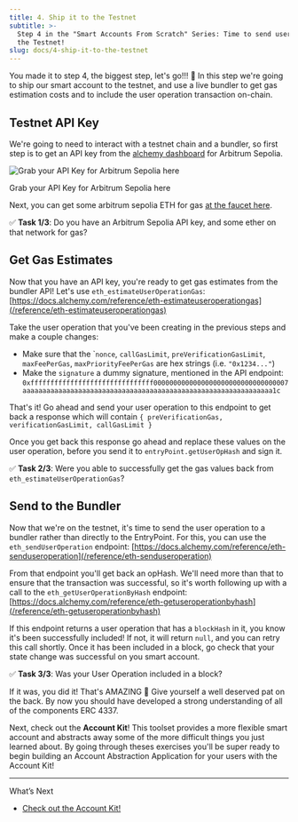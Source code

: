 ```yaml
---
title: 4. Ship it to the Testnet
subtitle: >-
  Step 4 in the "Smart Accounts From Scratch" Series: Time to send user ops on
  the Testnet!
slug: docs/4-ship-it-to-the-testnet
---
```



You made it to step 4, the biggest step, let's go!!! 🚀 In this step we're going to ship our smart account to the testnet, and use a live bundler to get gas estimation costs and to include the user operation transaction on-chain.

## Testnet API Key

We're going to need to interact with a testnet chain and a bundler, so first step is to get an API key from the [alchemy dashboard](https://dashboard.alchemy.com/signup/?a=safs) for Arbitrum Sepolia.

![Grab your API Key for Arbitrum Sepolia here](/images/fb145f7-image.png)

Grab your API Key for Arbitrum Sepolia here

Next, you can get some arbitrum sepolia ETH for gas [at the faucet here](https://arbitrum-faucet.com/).

✅ **Task 1/3**: Do you have an Arbitrum Sepolia API key, and some ether on that network for gas?

## Get Gas Estimates

Now that you have an API key, you're ready to get gas estimates from the bundler API! Let's use `eth_estimateUserOperationGas`: [https://docs.alchemy.com/reference/eth-estimateuseroperationgas](/reference/eth-estimateuseroperationgas)

Take the user operation that you've been creating in the previous steps and make a couple changes:

* Make sure that the \``nonce`, `callGasLimit`, `preVerificationGasLimit`, `maxFeePerGas`, `maxPriorityFeePerGas` are hex strings (i.e. `"0x1234..."`)
* Make the `signature` a dummy signature, mentioned in the API endpoint: `0xfffffffffffffffffffffffffffffff0000000000000000000000000000000007aaaaaaaaaaaaaaaaaaaaaaaaaaaaaaaaaaaaaaaaaaaaaaaaaaaaaaaaaaaaaaa1c`

That's it! Go ahead and send your user operation to this endpoint to get back a response which will contain `{ preVerificationGas, verificationGasLimit, callGasLimit }`

Once you get back this response go ahead and replace these values on the user operation, before you send it to `entryPoint.getUserOpHash` and sign it.

✅ **Task 2/3**: Were you able to successfully get the gas values back from `eth_estimateUserOperationGas`?

## Send to the Bundler

Now that we're on the testnet, it's time to send the user operation to a bundler rather than directly to the EntryPoint. For this, you can use the `eth_sendUserOperation` endpoint: [https://docs.alchemy.com/reference/eth-senduseroperation](/reference/eth-senduseroperation)

From that endpoint you'll get back an opHash. We'll need more than that to ensure that the transaction was successful, so it's worth following up with a call to the `eth_getUserOperationByHash` endpoint: [https://docs.alchemy.com/reference/eth-getuseroperationbyhash](/reference/eth-getuseroperationbyhash)

If this endpoint returns a user operation that has a `blockHash` in it, you know it's been successfully included! If not, it will return `null`, and you can retry this call shortly. Once it has been included in a block, go check that your state change was successful on you smart account.

✅ **Task 3/3**: Was your User Operation included in a block?

If it was, you did it! That's AMAZING 🎉 Give yourself a well deserved pat on the back. By now you should have developed a strong understanding of all of the components ERC 4337.

Next, check out the **Account Kit**! This toolset provides a more flexible smart account and abstracts away some of the more difficult things you just learned about. By going through theses exercises you'll be super ready to begin building an Account Abstraction Application for your users with the Account Kit!

***

What’s Next

* [Check out the Account Kit!](https://accountkit.alchemy.com/)

